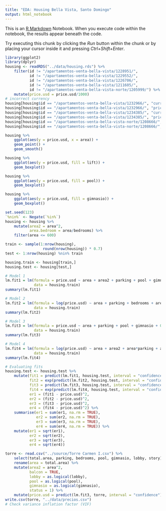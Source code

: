 ```yaml
---
title: "EDA: Housing Bella Vista, Santo Domingo"
output: html_notebook
---
```


This is an [R Markdown](http://rmarkdown.rstudio.com) Notebook. When you execute code within the notebook, the results appear beneath the code. 

Try executing this chunk by clicking the *Run* button within the chunk or by placing your cursor inside it and pressing *Ctrl+Shift+Enter*. 

```r
library(ggplot2)
library(dplyr)
housing <- readRDS("../data/housing.rds") %>%
    filter(id != "/apartamentos-venta-bella-vista/1228951/",
           id != "/apartamentos-venta-bella-vista/1229552/",
           id != "/apartamentos-venta-bella-vista/1226706/",
           id != "/apartamentos-venta-bella-vista/1211605/",
           id != "/apartamentos-venta-bella-vista-norte/1205999/") %>%
    mutate(price.usd = price.usd/1000)
# incorrect currency
housing[housing$id == "/apartamentos-venta-bella-vista/1232966/", "currency"] = "RD$"
housing[housing$id == "/apartamentos-venta-bella-vista/1232966/", "price.usd"] = 4700/58.5
housing[housing$id == "/apartamentos-venta-bella-vista/1234385/", "currency"] = "RD$"
housing[housing$id == "/apartamentos-venta-bella-vista/1234385/", "price.usd"] = 7200/58.5
housing[housing$id == "/apartamentos-venta-bella-vista-norte/1208666/", "currency"] = "US$"
housing[housing$id == "/apartamentos-venta-bella-vista-norte/1208666/", "price.usd"] = 180
```

```r
housing %>%
    ggplot(aes(y = price.usd, x = area)) +
    geom_point() +
    geom_smooth()

housing %>%
    ggplot(aes(y = price.usd, fill = lift)) +
    geom_boxplot()

housing %>%
    ggplot(aes(y = price.usd, fill = pool)) +
    geom_boxplot()

housing %>%
    ggplot(aes(y = price.usd, fill = gimnasio)) +
    geom_boxplot()
```

```r
set.seed(123)
`%nin%` <- Negate(`%in%`)
housing <- housing %>%
    mutate(area2 = area^2,
           area.bedroom = area/bedrooms) %>%
    filter(area <= 600)

train <- sample(1:nrow(housing),
                 round(nrow(housing)) * 0.7)
test <- 1:nrow(housing) %nin% train

housing.train <- housing[train,]
housing.test <- housing[test,]

# Model 1
lm.fit1 = lm(formula = price.usd ~ area + area2 + parking + pool + gimnasio + balcon*area + 0,
             data = housing.train)
summary(lm.fit1)

# Model 2
lm.fit2 = lm(formula = log(price.usd) ~ area + parking + bedrooms + area*bathrooms + pool + gimnasio + balcon*area + 0,
             data = housing.train)
summary(lm.fit2)

# Model 3
lm.fit3 = lm(formula = price.usd ~ area + parking + pool + gimnasio + 0,
             data = housing.train)
summary(lm.fit3)

# Model 4
lm.fit4 = lm(formula = log(price.usd) ~ area + area2 + area*parking + area.bedroom + pool + gimnasio + balcon*area + 0,
             data = housing.train)
summary(lm.fit4)

# Evaluating fits
housing.test <- housing.test %>%
    mutate(fit1 = predict(lm.fit1, housing.test, interval = "confidence"),
           fit2 = exp(predict(lm.fit2, housing.test, interval = "confidence")),
           fit3 = predict(lm.fit3, housing.test, interval = "confidence"),
           fit4 = exp(predict(lm.fit4, housing.test, interval = "confidence")),
           er1 = (fit1 - price.usd)^2,
           er2 = (fit2 - price.usd)^2,
           er3 = (fit3 - price.usd)^2,
           er4 = (fit4 - price.usd)^2) %>%
    summarise(er1 = sum(er1, na.rm = TRUE),
              er2 = sum(er2, na.rm = TRUE),
              er3 = sum(er3, na.rm = TRUE),
              er4 = sum(er4, na.rm = TRUE)) %>%
    mutate(er1 = sqrt(er1),
           er2 = sqrt(er2),
           er3 = sqrt(er3),
           er4 = sqrt(er4))

torre <- read.csv("../source/Torre Carmen I.csv") %>%
    select(total.area, parking, bedrooms, pool, gimnasio, lobby, story) %>%
    rename(area = total.area) %>%
    mutate(area2 = area^2,
           balcon = TRUE,
           lobby = as.logical(lobby),
           pool = as.logical(pool),
           gimnasio = as.logical(gimnasio),
           status = 1) %>%
    mutate(price.usd = predict(lm.fit3, torre, interval = "confidence") * 1000)
write.csv(torre, "../data/precios.csv")
# Check variance inflation factor (VIF)
```